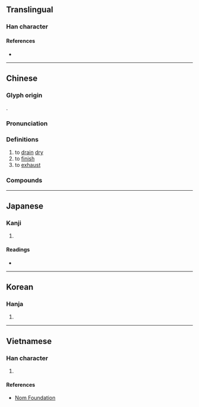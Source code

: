 {{character info/new}}
==Translingual==

===Han character===
{{Han char|rn=85|rad=水|as=12|sn=15|four=32121|canj=ETCL|ids=⿰氵斯}}

====References====
* {{Han ref|kx=0651.380|dkj=18328|dj=1062.050|hdz=31736.100|uh=6F8C|ud=28556|bh=E642|bd=58946}}

----

==Chinese==
{{zh-forms}}

===Glyph origin===
{{Han etym}}
{{Han compound|水|alt1=氵|斯|ls=psc|c1=s|c2=p|t1=water}}.

===Pronunciation===
{{zh-pron
|m=sī
|c=si1
|mc=y
|oc=y
|ma=
|cat=v
}}

===Definitions===
{{zh-hanzi}}

# to [[drain]] [[dry]]
# to [[finish]]
# to [[exhaust]]

===Compounds===
{{zh-der|澌灭}}

----

==Japanese==

===Kanji===
{{ja-kanji|grade=|rs=水12}}

# {{defn|lang=ja|sort=水12}}

====Readings====
* {{ja-readings|on=[[し]] (shi), [[せい]] (sei), [[さい]] (sai)|kun=[[つきる]] (tsukiru)}}

----

==Korean==

===Hanja===
{{ko-hanja|hangeul=시|eumhun=|rv=si|mr=si|y=si}}

# {{defn|lang=ko|sort=水12}}

----

==Vietnamese==

===Han character===
{{vi-readings|rs=水12| hanviet = ti}}

# {{defn|lang=vi|sort=水12}}

====References====
*[http://nomfoundation.org/common/nom_details.php?codepoint=6f8c Nom Foundation]
